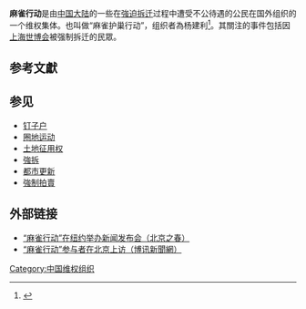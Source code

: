 {{Distinguish|黄雀行动}} 
{{article issues
|
{{Expand|time=2010-06-19T17:13:37+00:00}}
{{Primarysources|time=2010-06-19T17:13:37+00:00}}
}}
'''麻雀行动'''是由[[中国大陆|中国大陆]]的一些在[[强拆|強迫拆迁]]过程中遭受不公待遇的公民在国外组织的一个维权集体。也叫做“麻雀护巢行动”，组织者為杨建利<ref>{{Cite web |url=http://www.washingtontimes.com/news/2010/jul/14/chinese-nationals-protest-forced-evictions/ |title=Chinese nationals protest forced evictions |access-date=2010-07-25 |archive-date=2019-12-05 |archive-url=https://web.archive.org/web/20191205072111/https://www.washingtontimes.com/news/2010/jul/14/chinese-nationals-protest-forced-evictions/ |dead-url=no }}</ref>。其關注的事件包括因[[上海世博会|上海世博会]]被强制拆迁的民眾。

== 参考文獻 ==
{{reflist}}

==参见==
* [[钉子户|钉子户]]
*[[圈地运动|圈地运动]]
*[[土地征用权|土地征用权]]
*[[強拆|強拆]]
*[[都市更新|都市更新]]
*[[強制拍賣|強制拍賣]]

==外部链接==
* [http://beijingspring.com/c7/xw/hrsq/20100507223448.htm “麻雀行动”在纽约举办新闻发布会（北京之春）] {{Wayback|url=http://beijingspring.com/c7/xw/hrsq/20100507223448.htm |date=20191121032946 }}
* [http://www.peacehall.com/news/gb/china/2010/06/201006100022.shtml “麻雀行动”参与者在北京上访（博讯新聞網）] {{Wayback|url=http://www.peacehall.com/news/gb/china/2010/06/201006100022.shtml |date=20150423121223 }}

[[Category:中国维权组织|Category:中国维权组织]]